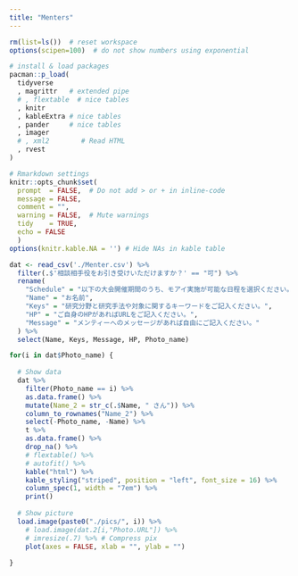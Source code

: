 ```yaml
---
title: "Menters"
---
```



```r

rm(list=ls())  # reset workspace
options(scipen=100)  # do not show numbers using exponential

# install & load packages
pacman::p_load(
  tidyverse
  , magrittr   # extended pipe
  # , flextable  # nice tables
  , knitr  
  , kableExtra # nice tables
  , pander     # nice tables
  , imager
  # , xml2        # Read HTML
  , rvest
)

# Rmarkdown settings
knitr::opts_chunk$set(
  prompt  = FALSE,  # Do not add > or + in inline-code
  message = FALSE, 
  comment = "", 
  warning = FALSE,  # Mute warnings
  tidy    = TRUE,
  echo = FALSE
  ) 
options(knitr.kable.NA = '') # Hide NAs in kable table

```

```r

dat <- read_csv('./Menter.csv') %>%
  filter(.$'相談相手役をお引き受けいただけますか？' == "可") %>% 
  rename(
    "Schedule" = "以下の大会開催期間のうち、モアイ実施が可能な日程を選択ください。なお時間帯はお昼あるいは夕方以降など公式プログラムの自由時間にあたる期間を設定ください。",
    "Name" = "お名前",
    "Keys" = "研究分野と研究手法や対象に関するキーワードをご記入ください。",
    "HP" = "ご自身のHPがあればURLをご記入ください。",
    "Message" = "メンティーへのメッセージがあれば自由にご記入ください。"
  ) %>% 
  select(Name, Keys, Message, HP, Photo_name)

for(i in dat$Photo_name) {
  
  # Show data
  dat %>%
    filter(Photo_name == i) %>%
    as.data.frame() %>%
    mutate(Name_2 = str_c(.$Name, " さん")) %>% 
    column_to_rownames("Name_2") %>%
    select(-Photo_name, -Name) %>%    
    t %>%                      
    as.data.frame() %>%
    drop_na() %>%
    # flextable() %>% 
    # autofit() %>% 
    kable("html") %>%
    kable_styling("striped", position = "left", font_size = 16) %>%
    column_spec(1, width = "7em") %>% 
    print()
  
  # Show picture
  load.image(paste0("./pics/", i)) %>%
    # load.image(dat.2[i,"Photo.URL"]) %>%
    # imresize(.7) %>% # Compress pix
    plot(axes = FALSE, xlab = "", ylab = "")
  
}


```


